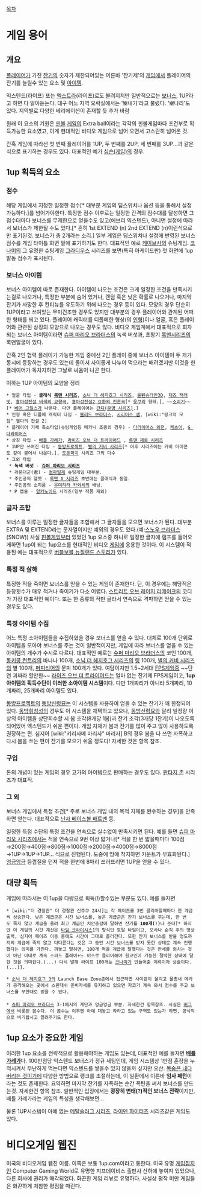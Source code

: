 [[목차]]
= 게임 용어 =
== 개요 ==
[[플레이어]]가 가진 [[잔기]]의 숫자가 제한되어있는 이른바 '잔기제'의 [[게임]]에서 플레이어의 잔기를 늘릴수 있는 요소 및 [[아이템]]. 

익스텐드(라이프) 또는 [[엑스트라]](라이프)로도 불려지지만 일반적으로는 [[보너스]], 1UP라고 하면 다 알아듣는다. 대구 어느 지역 오락실에서는 '뽀내기'라고 불렀다. '뽀나리'도 있다. 지역별로 다양한 베리에이션이 존재할 듯 추가 바람 

원래 이 요소의 기원은 [[핀볼]] [[게임]]의 Extra ball이라는 각각의 핀볼게임마다 조건부로 획득가능한 요소였고, 이게 현대적인 비디오 게임으로 넘어 오면서 고스란히 넘어온 것.

간혹 게임에 따라선 첫 번째 플레이어를 1UP, 두 번째를 2UP, 세 번째를 3UP...과 같은 식으로 표기하는 경우도 있다. 대표적인 예가 [[심슨(게임)]]의 경우.

== 1up 획득의 요소 ==
=== 점수 ===
해당 게임에서 지정한 일정한 점수[* 대부분 게임의 딥스위치나 옵션 등을 통해서 설정 가능하다.]를 넘어가야한다. 특정한 점수 이후로는 일정한 간격의 점수대를 달성하면 그 점수대마다 보너스를 무제한으로 얻을수도 있고(에브리 익스텐드), 아니면 설정에 따라서 보너스가 제한될 수도 있다.[* 흔히 1st EXTEND (n)  2nd EXTEND (n)이런식으로만 표기된것. 보너스가 총 2개라는 소리.] 일부 게임은 딥스위치나 설정에 반영된 보너스 점수를 게임 타이틀 화면 밑에 표기하기도 한다. 대표적인 예로 [[케이브]]사의 슈팅게임. [[코나미]]의 그 유명한 슈팅게임 [[그라디우스]] 시리즈를 보면(특히 아케이드판) 첫 화면에 1up 발동 점수가 표시된다.

=== 보너스 아이템 ===
보너스 아이템이 따로 존재한다. 아이템이 나오는 조건은 크게 일정한 조건을 만족시키는걸로 나오거나, 특정한 부분에 숨어 있거나, 랜덤 혹은 낮은 확률로 나오거나, 마지막 잔기가 사망한 후 컨티뉴를 유도하기 위해 나오는 경우 등이 있다.
모양의 경우 단순히 1UP이라고 쓰여있는 무미건조한 경우도 있지만 대부분의 경우 플레이어와 관계된 어떠한 형태를 띄고 있다. 플레이어 캐릭터를 디폴메한 형상(의 [[인형]])이나 얼굴, 혹은 플레이어와 관련된 상징의 모양으로 나오는 경우도 많다. 비디오 게임계에서 대표적으로 회자되는 보너스 아이템이라면 [[슈퍼 마리오 브라더스]]의 녹색 버섯과, 초창기 [[록맨]]시리즈의 록맨얼굴이 있다.

간혹 2인 협력 플레이가 가능한 게임 중에선 2인 플레이 중에 보너스 아이템이 두 개가 동시에 등장하는 경우도 있는데 둘이서 사이좋게 나누어 먹으라는 배려겠지만 이것을 한 플레이어가 독차지하면 그날로 싸움이 나곤 한다.

이하는 1UP 아이템의 모양을 정리
 * 얼굴 타입 - '''클래식 [[록맨 시리즈]]''', [[소닉 더 헤지호그 시리즈]], [[울펜슈타인3D]], [[재즈 잭래빗]], [[홍마성전설 비색의 교향곡]], [[홍마성전설2 요환의 진혼곡]][* [[윳쿠리]] 형태.], ~~[[소괴기]]~~[* [[베어 그릴스]]가 나온다. 다만 플레이어는 [[간디(문명 시리즈)]].]
 * 인형 혹은 디폴메 캐릭터 타입 - [[블러드 브라더스]], [[시리어스 샘]], [wiki:"링크의 모험" 젤다의 전설 2]
 * 플레이어 기체 축소타입(슈팅게임등 메카닉 조종의 경우) - [[다라이어스 외전]], [[케츠이]], [[G 다라이어스]]
 * 상징 타입 - [[배틀 가레가]], [[라이즈 오브 더 트라이어드]] , [[록맨 제로 시리즈]]
 * 1UP만 쓰여진 타입 - [[동방프로젝트]], [[별의 커비 시리즈]][* 이후 시리즈에는 커비 아이콘도 같이 붙어서 나온다.], [[도돈파치]] 시리즈 그외 다수 
 * 그외 타입
  * '''녹색 버섯''' - '''[[슈퍼 마리오 시리즈]]'''
  * 라운더군(君) - [[컴파일]]제 슈팅게임 대부분.
  * 주인공의 헬멧 - [[록맨 X 시리즈]] 초반에는 클래식과 동일.
  * 주인공의 소지품 - [[우미하라 카와세]]의 배낭. 
  * P 캡슐 - [[알카노이드]] 시리즈(일부 작품 제외)
 
=== 글자 조합 ===
보너스를 이루는 일정한 글자들을 조합해서 그 글자들을 모으면 보너스가 된다. 대부분 EXTRA 및 EXTEND라는 문자열이지만 예외의 경우도 있다.(예:[[스노우 브라더스]](SNOW)) 사실 [[핀볼]]게임부터 있었던 1up 요소중 하나로 일정한 글자에 램프를 들어오게하면 1up이 되는 1up요소를 현대적인 비디오 [[게임]]에 응용한 것이다. 이 시스템이 적용된 예는 대표적으로 [[버블보블]],[[뉴질랜드 스토리]]가 있다.

=== 특정 적 살해 ===
특정한 적을 죽이면 보너스를 얻을 수 있는 게임이 존재한다. 단, 이 경우에는 해당적은 등장횟수가 매우 적거나 죽이기가 다소 어렵다. [[스트리트 오브 레이지 리메이크]]의 코디가 가장 대표적인 예이다. 또는 한 종류의 적만 골라서 연속으로 격파하면 얻을 수 있는 경우도 있다.

=== 특정 아이템 수집 ===
어느 특정 소아이템들을 수집하였을 경우 보너스를 얻을 수 있다. 대체로 100개 단위로 아이템을 모아야 보너스를 주는 것이 일반적이지만, 게임에 따라 보너스를 얻을 수 있는 아이템의 개수가 수시로 다르다. 대표적인 예로는 [[슈퍼 마리오 브라더스]]의 코인 100개, [[동키콩 컨트리]]의 바나나 100개, [[소닉 더 헤지호그 시리즈]]의 [[링]] 100개, [[별의 커비 시리즈]]의 별 100개, [[퍼피티어]]의 문피 100개가 있다. 여담이지만 1.5~2세대 [[FPS]]게임중 ~~단연 괴짜라 할만한~~ [[라이즈 오브 더 트라이어드]]는 얼마 없는 잔기제 FPS게임이고, '''1up아이템의 획득수단이 이러한 소아이템 시스템'''이다. 다만 1개짜리가 아니라 5개짜리, 10개짜리, 25개짜리 아이템도 있다.

[[동방프로젝트]]의 [[동방신령묘]]는 이 시스템을 사용하여 얻을 수 있는 잔기가 꽤 한정되어 있다. [[동방휘침성]]의 경우도 이 시스템을 채택하고 있으나, [[동방신령묘]]와 달리 일정량 이상의 아이템을 상단회수할 시 봄 조각(8개당 1봄)과 잔기 조각(3개당 1잔기)이 나오도록 되어있어 엑스텐드가 쉬운 편이다. 게임 자체가 봄과 잔기를 많이 주고 많이 사용하도록 권장하는 편. 심지어 [wiki:"키리사메 마리사" 마리사] B의 경우 봄을 다 쓰면 자폭하고 다시 봄을 쓰는 편이 잔기를 모으기 쉬울 정도다! 자세한 것은 항목 참조.

=== 구입 ===
돈의 개념이 있는 게임의 경우 고가의 아이템으로 판매하는 경우도 있다. [[판타지 존]] 시리즈가 대표적.

=== 그 외 ===
보너스 게임에서 특정 조건[* 주로 보너스 게임 내의 목적 자체를 완수하는 경우]을 만족하면 얻는다. 대표적으로 [[닌자 베이스볼 배트맨]] 등.

일정한 득점 수단의 특정 조건을 연속으로 실수없이 만족시키면 된다. 예를 들면 [[슈퍼 마리오 시리즈]]에서는 적을 연속으로 9번 이상 밟거나[* 적을 한 번 밟을때마다 100점→200점→400점→800점→1000점→2000점→4000점→8000점→1UP→1UP→1UP… 식으로 진행된다. 도중에 땅에 착지하면 카운트가 무효화된다.] [[엉금엉금]] 등껍질을 던져 적을 한번에 8마리 쓰러뜨리면 1UP을 얻을 수 있다. 

== 대량 획득 ==
게임에 따라서는 이 1up을 다량으로 획득(!)할수있는 부분도 있다. 예를 들자면 

 * [wiki:"더 경찰관" 더 경찰관 신주쿠 24시]는 각 페이즈를 3번 클리어할때마다 한 계급씩 상승한다. 낮은 계급군은 시간 보너스를, 높은 계급군은 잔기 보너스를 주는데, 한 번도 죽지 않고 계급을 올려 최고 계급인 치안총감에 달하면 잔기를 '''100개(!)'''나 준다[* 하지만 이 게임의 시간 계산은 [[타임 크라이시스]]1의 방식인 토탈 타임이고, 오사나 순직 후의 영상출력, 심지어 페이즈 이동 중에도 시간이 그대로 흘러간다. 또한 잔기 보너스를 받을 정도까지의 계급에 죽지 않고 다다른다는 것은 그 동안 시간 보너스를 받지 못한 상태로 계속 진행했다는 의미를 가진다. 까놓고 말하면, 100개 먹을 계급에 달했다는 것은 만세를 외치는 것이 아닌 이대로 계속 스피드 플레이+노 미스로 클리어해야 원코인이 가능한 절박한 상태에 달한 것을 의미한다.(...) 다시 말해 라이프 100개는 [[코나미]]가 만들어준 계륵이자 상술이다.(...)].

 * [[소닉 더 헤지호그 3]]의 Launch Base Zone존에서 접근하면 사이렌이 울리고 물총새 메카가 공격해오는 곳에서 스핀대쉬 준비자세를 유지하고 있으면 자코가 계속 와서 점수를 주고 보너스를 무한대로 얻을 수 있다.
 
 * [[슈퍼 마리오 브라더스]] 3-1에서의 계단과 엉금엉금 부분. 자세한건 항목참조. 사실은 [[버그]]에서 비롯된 꼼수다. 이 꼼수는 이후엔 아예 대놓고 하라고 있는 구역도 있는가 하면, 공식적으로 비기랍시고 알려주기도 한다.

== 1up 요소가 중요한 게임 ==
이러한 1up 요소를 전략적으로 활용해야하는 게임도 있는데, 대표적인 예를 들자면 '''[[배틀 가레가]]'''다. 100만점당 익스텐드 보너스가 정규 세팅인데, 게임 시스템상 1만점 훈장을 누적시켜서 무난하게 먹는다면 익스텐드를 쌓을수 있지 않을까 싶지만 오산. [[목숨은 내다버리는 것]]이기에 다양한 방법으로 랭크를 조절하는데, 이 일환에서 이른바 '''임사 패턴'''이라는 것도 존재한다. 요약하면 마지막 잔기를 자폭하는 순간 폭탄을 써서 보너스를 만드는것. 자세한건 항목 참조. 일반적인 입장에서는 '''굉장히 변태(?)적인 보너스 전략'''이지만, 배틀 가레가라는 게임의 특성을 생각해보면...

물론 1UP시스템이 아예 없는 [[메탈슬러그 시리즈]], [[라이덴 파이터즈]] 시리즈같은 게임도 있다.

= 비디오게임 웹진 =
미국의 비디오게임 웹진 이름. 이쪽은 보통 1up.com이라고 통한다. 미국 유명 [[게임잡지]]인 Computer Gaming World로 유명한 지프데이비스 출판사 산하에 놓여져 있었으나, 다른 회사에 권리가 매각되었다.
화끈한 게임 리뷰로 유명하다. 사실상 평작 미만 게임들은 화끈하게 처참한 평점을 때린다.
